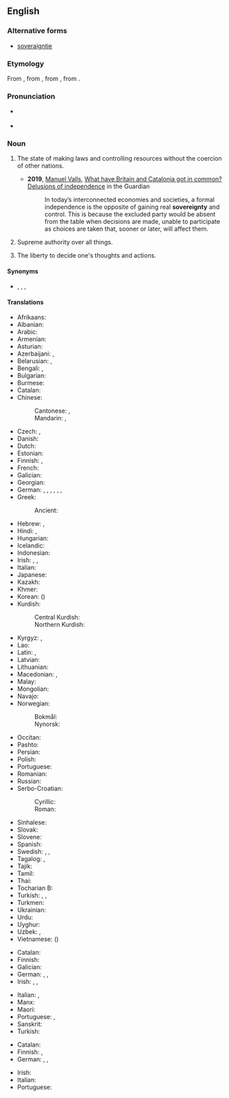 ==English==
{{wikipedia|sovereignty}}

===Alternative forms===
* [[soveraigntie]] {{q|archaic}}

===Etymology===
From {{inh|en|enm|sovereynte}}, from {{der|en|xno|sovereyneté}}, from {{der|en|fro|souveraineté}}, from {{m|fro|soverain}}.

===Pronunciation===
* {{a|RP}} {{IPA|en|/ˈsɒv.ɹən.ti/|/ˈsɒv.ɹɪn.ti/}}
* {{audio|en|LL-Q1860 (eng)-Vealhurl-sovereignty.wav|Audio (RP)}}

===Noun===
{{en-noun|~}}

# {{lb|en|of a polity}} The state of making laws and controlling resources without the coercion of other nations.
#* '''2019''', [[w:Manuel Valls|Manuel Valls]], [https://www.theguardian.com/commentisfree/2019/mar/07/brexit-catalonia-brexit-independence-leads-to-loss-of-sovereignty What have Britain and Catalonia got in common? Delusions of independence] in the Guardian
#*: In today’s interconnected economies and societies, a formal independence is the opposite of gaining real '''sovereignty''' and control. This is because the excluded party would be absent from the table when decisions are made, unable to participate as choices are taken that, sooner or later, will affect them.
# {{lb|en|of a ruler}} Supreme authority over all things.
# {{lb|en|of a person}} The liberty to decide one's thoughts and actions.

====Synonyms====
* {{sense|political independence}} {{l|en|nationhood}}, {{l|en|nationality}}, {{l|en|independence}}, {{l|en|autarchy}}

====Translations====
{{trans-top|of a nation: the state of making laws and controlling resources without the coercion of other nations.}}
* Afrikaans: {{t|af|soewereiniteit}}
* Albanian: {{t+|sq|sovranitet|m}}
* Arabic: {{t|ar|سِيَادَة|f}}
* Armenian: {{t+|hy|ինքնիշխանություն}}
* Asturian: {{t|ast|soberanía|f}}
* Azerbaijani: {{t|az|suverenlik}}, {{t+|az|müstəqillik}}
* Belarusian: {{t+|be|суверэнітэ́т|m}}, {{t|be|сувэрэнітэ́т|m}} {{qualifier|Taraškievica}}
* Bengali: {{t|bn|প্রভুত্ব}}, {{t|bn|সার্বভৌমত্ব}}
* Bulgarian: {{t|bg|суверените́т|m}}
* Burmese: {{t+|my|အချုပ်အခြာအာဏာ}}
* Catalan: {{t+|ca|sobirania|f}}
* Chinese:
*: Cantonese: {{t|yue|主權}}, {{t|yue|主权|tr=zyu2 kyun4}}
*: Mandarin: {{t+|cmn|主權|sc=Hani}}, {{t+|cmn|主权|tr=zhǔquán|sc=Hani}}
* Czech: {{t|cs|svrchovanost|f}}, {{t|cs|suverenita|f}}
* Danish: {{t|da|suverænitet|c}}
* Dutch: {{t+|nl|soevereiniteit|f}}
* Estonian: {{t|et|suveräänsus}}
* Finnish: {{t+|fi|suvereenisuus}}, {{t+|fi|suvereniteetti}}
* French: {{t+|fr|souveraineté|f}}
* Galician: {{t+|gl|soberanía|f}}
* Georgian: {{t|ka|სუვერენიტეტი}}
* German: {{t+|de|Souveränität|f}}, {{t+|de|Hoheit|f}}, {{t+|de|Eigenständigkeit|f}}, {{t|de|Landeshoheit|f}}, {{t+|de|Eigenstaatlichkeit|f}}, {{t+|de|Hoheitsgewalt|f}}, {{t+|de|Oberhoheit|f}}
* Greek: {{t+|el|κυριαρχία|f}}
*: Ancient: {{t|grc|ἀρχή|f}}
* Hebrew: {{t|he|ריבונות|alt=ריבונות \ רִבּוֹנוּת|tr=ribonút}}, {{t|he|סוּבֶרֶנִיּוּת|tr=suvereniyút}}
* Hindi: {{t|hi|संप्रभुता}}, {{t+|hi|प्रभुता}}
* Hungarian: {{t+|hu|szuverenitás}}
* Icelandic: {{t+|is|fullveldi|n}}
* Indonesian: {{t+|id|kedaulatan}}
* Irish: {{t|ga|ardcheannas|m}}, {{t|ga|ceannas|m}}, {{t|ga|flaithiúnas|m}}
* Italian: {{t+|it|sovranità|f}}
* Japanese: {{t+|ja|主権|tr=しゅけん, shuken|sc=Jpan}}
* Kazakh: {{t|kk|егемендік}}
* Khmer: {{t+|km|អធិបតេយ្យ}}
* Korean: {{t+|ko|주권}} ({{t+|ko|主權}})
* Kurdish:
*: Central Kurdish: {{t+|ckb|فەرمان ڕەوایی}}
*: Northern Kurdish: {{t+|kmr|serwerî}}
{{trans-mid}}
* Kyrgyz: {{t+|ky|суверенитет}}, {{t|ky|эгемендүүлүк}}
* Lao: {{t|lo|ອະທິປະໄຕ}}
* Latin: {{t|la|summus imperii|m}}, {{t+|la|principatus|m}}
* Latvian: {{t|lv|suverenitāte|f}}
* Lithuanian: {{t+|lt|suverenitetas|m}}
* Macedonian: {{t|mk|сувереност|f}}, {{t|mk|суверените́т|m}}
* Malay: {{t|ms|kedaulatan}}
* Mongolian: {{t|mn|суверенитет}}
* Navajo: {{t|nv|akʼídádéestʼį́į́ʼ}}
* Norwegian:
*: Bokmål: {{t+|nb|suverenitet|m}}
*: Nynorsk: {{t|nn|suverenitet|m}}
* Occitan: {{t|oc|sobeiranetat|f}}
* Pashto: {{t+|ps|حاکميت|m|tr=hākemyát, hākәmyát}}
* Persian: {{t+|fa|حاکمیت|tr=hâkemiyyat}}
* Polish: {{t+|pl|suwerenność|f}}
* Portuguese: {{t+|pt|soberania|f}}
* Romanian: {{t+|ro|suveranitate|f}}
* Russian: {{t+|ru|суверените́т|m}}
* Serbo-Croatian:
*: Cyrillic: {{t|sh|суверенитет|m}}
*: Roman: {{t+|sh|suverenitet|m}}
* Sinhalese: {{t|si|ස්වාධිපත්‍යය}}
* Slovak: {{t|sk|suverenita|f}}
* Slovene: {{t|sl|suverenost|f}}
* Spanish: {{t+|es|soberanía|f}}
* Swedish: {{t+|sv|självständighet|c}}, {{t+|sv|oavhängighet|c}}, {{t+|sv|suveränitet|c}}
* Tagalog: {{t|tl|kahigpunuan}}, {{t|tl|soberanya}}
* Tajik: {{t|tg|ҳокимият}}
* Tamil: {{t+|ta|இறைமை}}
* Thai: {{t+|th|อธิปไตย}}
* Tocharian B: {{t-simple|txb|kamartāññe|langname=Tocharian B}}
* Turkish: {{t+|tr|egemenlik}}, {{t+|tr|hükümranlık}}, {{t+|tr|hâkimiyet}}
* Turkmen: {{t|tk|suwerenitet}}
* Ukrainian: {{t+|uk|сувереніте́т|m}}
* Urdu: {{t|ur|حاکمیت|f|tr=hākamiyyat}}
* Uyghur: {{t|ug|ئىگىلىك ھوقۇقى}}
* Uzbek: {{t+|uz|suverenitet}}, {{t+|uz|mustaqillik}}
* Vietnamese: {{t+|vi|chủ quyền}} ({{t|vi|主權}})
{{trans-bottom}}

{{trans-top|of ruler or God: supreme authority over all things}}
* Catalan: {{t+|ca|sobirania|f}}
* Finnish: {{t|fi|yksinvaltius}}
* Galician: {{t+|gl|soberanía|f}}
* German: {{t+|de|Souveränität|f}}, {{t+|de|Oberherrschaft|f}}, {{t|de|höchste Gewalt|f}}
* Irish: {{t|ga|ardcheannas|m}}, {{t|ga|flaitheas|m}} {{qualifier|religion}}, {{t|ga|flaithiúnas|m}} {{qualifier|politics}}
{{trans-mid}}
* Italian: {{t+|it|onnipotenza|f}}, {{t|it|[[pieno]] [[controllo]]}}
* Manx: {{t|gv|ard-reeriaght|f}}
* Maori: {{t|mi|rangatiratanga}}
* Portuguese: {{t+|pt|autoridade|f}}, {{t+|pt|soberania|f}}
* Sanskrit: {{t+|sa|राज्य|n}}
* Turkish: {{t|tr|mutlak güç}}
{{trans-bottom}}

{{trans-top|of self: the liberty to decide one's thoughts and actions}}
* Catalan: {{t+|ca|sobirania|f}}
* Finnish: {{t+|fi|yksilönvapaus}}, {{t+|fi|suvereniteetti}}
* German: {{t+|de|Souveränität|f}}, {{t+|de|Eigenständigkeit|f}}, {{t+|de|Selbstbestimmung|f}}
{{trans-mid}}
* Irish: {{t|ga|ceannas|m}}
* Italian: {{t+|it|arbitrio|m}}
* Portuguese: {{t+|pt|arbítrio|m}}
{{trans-bottom}}

{{topics|en|Government}}